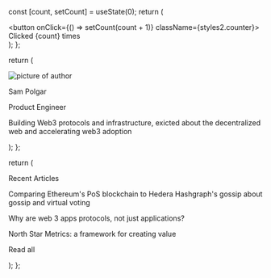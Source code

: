 
  const [count, setCount] = useState(0);
  return (
    <div>
      <button onClick={() => setCount(count + 1)} className={styles2.counter}>
        Clicked {count} times
      </button>
    </div>
  );
};

  return (
    <div className={styles.container}>
      <a className={styles.a}>
        <Image
          src={profilePhoto}
          alt='picture of author'
          width={1080}
          height={1080}
          priority={true}
        />
        <div className={styles.content}>
          <p className={styles.title}>Sam Polgar</p>
          <p className={styles.subtitle}>Product Engineer</p>
          <p className={styles.description}>
            Building Web3 protocols and infrastructure, exicted about the
            decentralized web and accelerating web3 adoption
          </p>
        </div>
      </a>
    </div>
  );
};

  return (
    <div className={styles.container}>
      <p className={styles.title}>Recent Articles</p>
      <div className={styles.blogContainer}>
        <div
          className={styles.blogContent}
          href='https://sampolgar.medium.com/comparing-ethereums-pos-blockchain-to-hedera-hashgraph-s-gossiping-gossip-ee7a0daf19ff'
        >
          <p className={styles.blogDescription}>
            Comparing Ethereum's PoS blockchain to Hedera Hashgraph's gossip
            about gossip and virtual voting
          </p>
        </div>
        <div
          className={styles.blogContent}
          href='https://sampolgar.medium.com/why-are-web-3-apps-protocols-not-just-applications-56911d01cc43'
        >
          <p className={styles.blogDescription}>
            Why are web 3 apps protocols, not just applications?
          </p>
        </div>
        <div
          className={styles.blogContent}
          href='https://sampolgar.medium.com/north-star-metrics-a-framework-for-creating-value-3cc97d97b94a'
        >
          <p className={styles.blogDescription}>
            North Star Metrics: a framework for creating value
          </p>
        </div>
      </div>
      <p className={styles.subtitle} href='https://sampolgar.medium.com'>
        Read all
      </p>
    </div>
  );
};

<Profile />
<Blogs />
<Counter />
